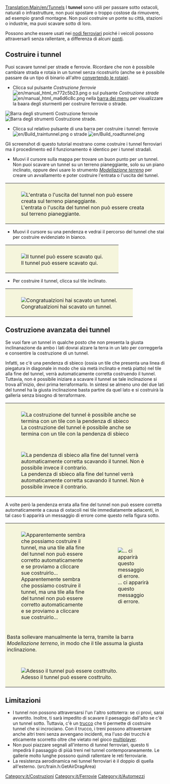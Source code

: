 [[Translation:Main/en/Tunnels]]{{it/Tutorial}}
I '''tunnel''' sono utili per passare sotto ostacoli, naturali o infrastrutture, non puoi spostare o troppo costose da rimuovere, ad esempio grandi montagne. Non puoi costruire un ponte su città, stazioni o industrie, ma puoi scavare sotto di loro.

Possono anche essere usati nei [[Main/it/Nodi ferroviari|nodi ferroviari]] poiché i veicoli possono attraversarli senza rallentare, a differenza di alcuni [[Main/it/Ponti|ponti]].

== Costruire i tunnel ==
Puoi scavare tunnel per strade e ferrovie. Ricordare che non è possibile cambiare strada e rotaia in un tunnel senza ricostruirlo (anche se è possibile passare da un tipo di binario all'altro [[Main/it/Convertire rotaia|convertendo le rotaie]]).
* Clicca sul pulsante ''Costruzione ferrovie'' [[File:en/manual html m772c5b23.png]] o sul pulsante ''Costruzione strade'' [[File:en/manual html ma6d6c8c.png]] nella [[Main/en/Interfaccia di gioco/It#Barra dei menu|barra dei menu]] per visualizzare la baara degli sturmenti per costruire ferrovie o strade.
[[File:it/Railroad Construction.png|none|frame|Barra degli strumenti ''Costruzione ferrovie'']]
[[File:it/Road constructionnew.png|none|frame|Barra degli strumenti ''Costruzione strade''.]]

* Clicca sul relativo pulsante di una barra per costruire i tunnel: ferrovie [[File:en/Build traintunnel.png]] o strade [[File:en/Build roadtunnel.png]]

Gli screenshot di questo tutorial mostrano come costruire i tunnel ferroviari ma il procedimento ed il funzionamento è identico per i tunnel stradali.

* Muovi il cursore sulla mappa per trovare un buon punto per un tunnel. Non puoi scavare un tunnel su un terreno pianeggiante, solo su un piano inclinato, oppure devi usare lo strumento [[Main/it/Barra Modellazione terreno|''Modellazione terreno'']] per creare un avvallamento e poter costruire l'entrata o l'uscita del tunnel.

{|style="border: 0px; margin: 5px auto 25px 20px;"
|style="padding: 10px 10px 5px; 10px; background-color: #F5F5DC;"|[[File:en/Tunnel try.png|none|frame|L'entrata o l'uscita del tunnel non può essere creata sul terreno pianeggiante.]]
|}
* Muovi il cursore su una pendenza e vedrai il percorso del tunnel che stai per costruire evidenziato in bianco.

{|style="border: 0px; margin: 5px auto 25px 20px;"
|style="padding: 10px 10px 5px; 10px; background-color: #F5F5DC;"|[[File:en/Tunnel prepare first.png|none|frame|Il tunnel può essere scavato qui.]]
|}

* Per costruire il tunnel, clicca sul tile inclinato.

{|style="border: 0px; margin: 5px auto 25px 20px;"
|style="padding: 10px 10px 5px; 10px; background-color: #F5F5DC;"|[[File:en/Tunnel built first.png|none|frame|Congratualzioni hai scavato un tunnel.]]
|}

==Costruzione avanzata dei tunnel==
Se vuoi fare un tunnel in qualche posto che non presenta la giusta inclinanazione da ambo i lati dovrai alzare la terra in un lato per correggerla e consentire la costruzione di un tunnel.

Infatti, se c'è una pendenza di sbieco (ossia un tile che presenta una linea di piegatura in diagonale in modo che sia metà inclinato e metà piatto) nel tile alla fine del tunnel, verrà automaticamente corretta costruendo il tunnel. Tuttavia, non è possibile iniziare a scavare il tunnel se tale inclinazione si trova all'inizio, devi prima terraformarlo. In sintesi se almeno uno dei due lati del tunnel ha la giusta inclinazione basta partire da quel lato e si costruirà la galleria senza bisogno di terraformare.

{|style="border: 0px; margin: 5px auto 25px auto; Border-collapse: separate;" cellspacing="10"
|style="padding: 10px 10px 5px; 10px; background-color: #F5F5DC;"|[[File:en/Tunnel prepare second.png|center|frame|La costruzione del tunnel è possibile anche se termina con un tile con la pendenza di sbieco]]
|-
|style="padding: 10px 10px 5px; 10px; background-color: #F5F5DC;"|[[File:en/Tunnel built second.png|center|frame|La pendenza di sbieco alla fine del tunnel verrà automaticamente corretta scavando il tunnel. Non è possibile invece il contrario.]]
|}

A volte però la pendenza errata alla fine del tunnel non può essere corretta automaticamente a causa di ostacoli nei tile immediatamente adiacenti, in tal caso ti apparirà un messaggio di errore come questo nella figura sotto.

{|style="border: 0px; margin: 5px auto 25px auto; Border-collapse: separate;" cellspacing="10"
|style="padding: 10px 10px 5px; 10px; background-color: #F5F5DC;"|[[File:en/Tunnel terraform third.png|center|frame|Apparentemente sembra che possiamo costruire il tunnel, ma una tile alla fine del tunnel non può essere corretto automaticamente e se proviamo a cliccare sue costruirlo...]]
|style="padding: 10px 10px 5px; 10px; background-color: #F5F5DC;"|[[File:it/Tunnel error third.png|center|frame|... ci apparirà questo messaggio di errore.]]
|-
|style="padding: 5px; background-color: #F5F5DC;" colspan="2"|Basta sollevare manualmente la terra, tramite la barra ''Modellazione terreno'', in modo che il tile assuma la giusta inclinazione. 
|-
|style="padding: 10px 10px 5px; 10px; background-color: #F5F5DC;" colspan="2"|[[File:en/Tunnel prepare third.png|center|frame|Adesso il tunnel può essere costtruito.]]
|}

==Limitazioni==
* I tunnel non possono attraversarsi l'un l'altro sottoterra: se ci provi, sarai avvertito. Inoltre, ti sarà impedito di scavare il paesaggio dall'alto se c'è un tunnel sotto. Tuttavia, c'è un [[Main/it/Incrocio di tunnel|trucco]] che ti permette di costruire tunnel che si incrociano. Con il trucco, i treni possono attraversare anche altri treni senza avvengano incidenti, ma l'uso dei trucchi è eticamente scorretto oltre che vietato nel gioco [[Main/it/Multiplayer|multiplayer]].
* Non puoi piazzare segnali all'interno di tunnel ferroviari, questo ti impedirà il passaggio di piùà treni nel tunnel contemporaneamente. Le gallerie molto lunghe possono quindi rallentare le reti ferroviarie.
* La resistenza aerodinamica nei tunnel ferroviari è il doppio di quella all'esterno. (src/train.h:GetAirDragArea)

[[Category:it/Costruzioni]]
[[Category:it/Ferrovie]]
[[Category:it/Automezzi]]